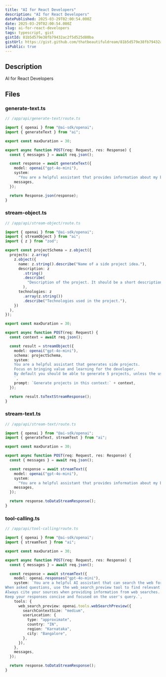 ```yaml
---
title: "AI for React Developers"
description: "AI for React Developers"
datePublished: 2025-03-29T02:00:54.000Z
date: 2025-03-29T02:00:54.000Z
slug: ai-for-react-developers
tags: typescript, gist
gistId: 81b5d579e38fb79432ac2f5d525d80ba
gistUrl: https://gist.github.com/thatbeautifuldream/81b5d579e38fb79432ac2f5d525d80ba
isPublic: true
---
```


## Description

AI for React Developers

## Files

### generate-text.ts

```typescript
// /app/api/generate-text/route.ts

import { openai } from "@ai-sdk/openai";
import { generateText } from "ai";

export const maxDuration = 30;

export async function POST(req: Request, res: Response) {
  const { messages } = await req.json();

  const response = await generateText({
    model: openai("gpt-4o-mini"),
    system:
      "You are a helpful assistant that provides information about my best projects and experiences.",
    messages,
  });

  return Response.json(response);
}

```

### stream-object.ts

```typescript
// /app/api/stream-object/route.ts

import { openai } from "@ai-sdk/openai";
import { streamObject } from "ai";
import { z } from "zod";

export const projectSchema = z.object({
  projects: z.array(
    z.object({
      name: z.string().describe("Name of a side project idea."),
      description: z
        .string()
        .describe(
          "Description of the project. It should be a short description of the project."
        ),
      technologies: z
        .array(z.string())
        .describe("Technologies used in the project."),
    })
  ),
});

export const maxDuration = 30;

export async function POST(req: Request) {
  const context = await req.json();

  const result = streamObject({
    model: openai("gpt-4o-mini"),
    schema: projectSchema,
    system: `
    You are a helpful assistant that generates side projects.
    Focus on bringing value and learning for the developer.
    By default you should be able to generate 5 projects, unless the user specifies otherwise.
    `,
    prompt: `Generate projects in this context:` + context,
  });

  return result.toTextStreamResponse();
}

```

### stream-text.ts

```typescript
// /app/api/stream-text/route.ts

import { openai } from "@ai-sdk/openai";
import { generateText, streamText } from "ai";

export const maxDuration = 30;

export async function POST(req: Request, res: Response) {
  const { messages } = await req.json();

  const response = await streamText({
    model: openai("gpt-4o-mini"),
    system:
      "You are a helpful assistant that provides information about my best projects and experiences.",
    messages,
  });

  return response.toDataStreamResponse();
}

```

### tool-calling.ts

```typescript
// /app/api/tool-calling/route.ts

import { openai } from "@ai-sdk/openai";
import { streamText } from "ai";

export const maxDuration = 30;

export async function POST(req: Request, res: Response) {
  const { messages } = await req.json();

  const response = await streamText({
    model: openai.responses("gpt-4o-mini"),
    system: `You are a helpful AI assistant that can search the web for real-time information.
When asked questions, use the web_search_preview tool to find relevant and up-to-date information.
Always cite your sources when providing information from web searches.
Keep your responses concise and focused on the user's query.`,
    tools: {
      web_search_preview: openai.tools.webSearchPreview({
        searchContextSize: "medium",
        userLocation: {
          type: "approximate",
          country: "IN",
          region: "Karnataka",
          city: "Bangalore",
        },
      }),
    },
    messages,
  });

  return response.toDataStreamResponse();
}

```

